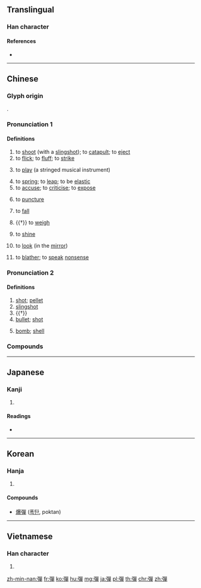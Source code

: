 {{also|弹|弾}}
==Translingual==
{{Han simplified forms|彈|弾|弹}}

===Han character===
{{Han char|rn=57|rad=弓|as=12|sn=15|four=16256|canj=NRRJ|ids=⿰弓單}}

====References====
* {{Han ref|kx=0360.450|dkj=09865|dj=0678.330|hdz=21002.080|uh=5F48|ud=24392|bh=BC75|bd=48245}}

----

==Chinese==
{{zh-forms|s=弹|alt=𢎫}}

===Glyph origin===
{{Han etyl}}
{{Han compound|弓|單|ls=psc|c1=s|c2=p}}.

===Pronunciation 1===
{{zh-pron
|m=tán
|c=daan6,taan4
|c_note=daan6 - to catapult, to flick, to spring, to be elastic; taan4 - to play (an instrument), to accuse
|h=pfs=thàn
|md=dàng
|w=3de
|mc=1
|oc=2+3,1
|cat=v
}}{{attention|nan|Min Nan needs to be sorted}}

====Definitions====
{{zh-hanzi}}

# to [[shoot]] (with a [[slingshot]]); to [[catapult]]; to [[eject]]
# to [[flick]]; to [[fluff]]; to [[strike]]
# {{lb|zh|music}} to [[play]] (a stringed musical instrument)
#: {{zh-x|彈琴|to play stringed instruments or piano}}
# to [[spring]]; to [[leap]]; to be [[elastic]]
# to [[accuse]]; to [[criticise]]; to [[expose]]
# {{lb|zh|TCM}} to [[puncture]]
# {{lb|zh|of tear}} to [[fall]]
# {{†}} to [[weigh]]
# {{lb|zh|Min Dong}} to [[shine]]
# {{lb|zh|Min Dong}} to [[look]] (in the [[mirror]])
# {{lb|zh|Min Nan}} to [[blather]]; to [[speak]] [[nonsense]]

===Pronunciation 2===
{{zh-pron
|m=dàn
|c=daan6,daan6-2
|h=pfs=thàn
|md=dâng
|mn=tôaⁿ/tōaⁿ/tân/tān/thân
|mn_note=tôaⁿ, tōaⁿ - vernacular; tân, tān, thân - literary
|w=3de
|mc=2
|oc=1,2
|cat=n
}}{{attention|nan|Min Nan needs to be sorted}}

====Definitions====
{{zh-hanzi}}

# [[shot]]; [[pellet]]
# [[slingshot]]
# {{†}} {{zh-alt-form|蛋|[[egg]]}}
# [[bullet]]; [[shot]]
#: {{zh-x|子彈|bullet}}
# [[bomb]]; [[shell]]

===Compounds===
{{zh-der|彈殼|彈藥|氫彈|評彈|彈詞|飛彈|導向飛彈|一彈指|中子彈|中彈|亂彈|以珠彈雀|信號彈|偷彈珠淚|催淚彈|光纖飛彈|光陰彈指|動彈|動彈不得|包彈|原子彈|反彈|反彈琵琶|反飛彈|古調獨彈|吹彈|品竹彈絲|塑膠炸彈|子彈|定時炸彈|宣傳彈|實彈射擊|實心彈|對牛彈琴|導彈|彈丸|彈丸之地|彈冠|彈冠振衣|彈冠相慶|彈冠結綬|彈剝|彈力|彈劾|彈劾權|彈劾無私|彈包|彈唱|彈坑|彈塗魚|彈壓|彈奏|彈子|彈子房|彈子檯|彈射|彈布爾|彈弄|彈弓|彈性|彈性上班|彈性勢能|彈性工時|彈性放假|彈性模數|彈性疲乏|彈性纖維|彈性限度|彈指|彈指之間|彈指神功|彈掙|彈斤估兩|彈棋|彈治|彈無虛發|彈片|彈珠|彈珠檯|彈琴|彈琵琶|彈痕分析|彈盡援絕|彈空說嘴|彈簧|彈簧刀|彈簧床|彈簧秤|彈簧鋼|彈簧門|彈絲品竹|彈腿|彈著點|彈觔估兩|彈跳|彈道|彈道飛彈|彈針|彈鋏|彈鋏無魚|彈雨|彈章|彈頭|彈駁|彈黃調|所得彈性|手榴彈|打彈|打彈子|打彈珠|投彈|抨彈|挖地彈|揚州彈詞|搊彈詞|擲彈筒|斑鳩跌彈|明珠彈雀|星點彈塗|曳光彈|核彈頭|械彈|榴彈|榴彈炮|榴霰彈|槍彈|槍林彈雨|氣爆彈|沒包彈|沒彈剝|油氣彈|洲際飛彈|流彈|深水炸彈|潛水炸彈|濯纓彈冠|火箭彈|炮彈|炸彈|煙幕彈|照明彈|燒夷彈|王貢彈冠|珠淚偷彈|班鳩跌彈|瓦斯彈|硝煙彈雨|空包彈|穿甲彈|糖衣炮彈|糾彈|紙彈|老調重彈|聯彈|肉彈|舊調重彈|色彈|荷槍實彈|葡萄炸彈|蘇州彈詞|蘇州評彈|蠟彈|褒彈|見彈求鴞|貢禹彈冠|跳彈|巡弋飛彈|郵寄炸彈|鈽彈|銀彈|鎗彈|鎗榴彈|防彈衣|防空飛彈|隨珠彈雀|震撼彈|霰彈|飛彈快艇|飛魚飛彈|飲彈|馮諼彈鋏|高爆彈|高空彈跳|鳴彈|鷹式飛彈}}

----

==Japanese==

===Kanji===
{{ja-kanji|grade=|rs=弓12|style=ky|shin=弾}}

# {{defn|lang=ja|sort=弓12}}

====Readings====
* {{ja-readings|on=[[だん]] (dan)|kun=[[たま]] (tama), [[はずむ]] (hazumu), [[ひく]] (hiku)}}

----

==Korean==

===Hanja===
{{ko-hanja|hangeul=탄|eumhun=|mr=t'an|y=than}}

# {{defn|lang=ko|sort=弓12}}

====Compounds====
* [[爆彈]] ([[폭탄]], poktan)

----

==Vietnamese==

===Han character===
{{vi-hantu|[[đạn]], [[đàn]], [[đằn]], [[đan]], [[đận]], [[rờn]]|rs=弓12}}

# {{defn|lang=vi|sort=弓12}}

[[zh-min-nan:彈]]
[[fr:彈]]
[[ko:彈]]
[[hu:彈]]
[[mg:彈]]
[[ja:彈]]
[[pl:彈]]
[[th:彈]]
[[chr:彈]]
[[zh:彈]]